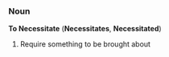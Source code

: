 ===Noun===
'''To Necessitate''' ('''Necessitates''', '''Necessitated''')
# Require something to be brought about